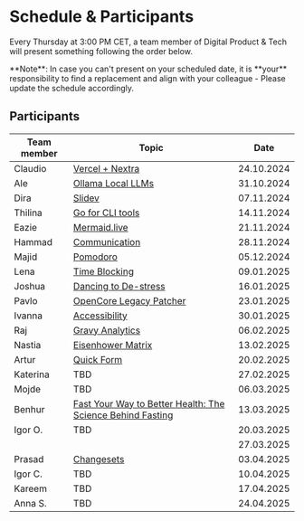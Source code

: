 
# Schedule & Participants

Every Thursday at 3:00 PM CET, a team member of Digital Product & Tech will present something following the order below.

<Callout type="info" emoji="ℹ️">
  **Note**: In case you can't present on your scheduled date, it is **your**
  responsibility to find a replacement and align with your colleague - Please
  update the schedule accordingly.
</Callout>

## Participants

| Team member | Topic                                                           |    Date    |
| ----------- | --------------------------------------------------------------- | :--------: |
| Claudio     | [Vercel + Nextra](presentations/241024-vercel-nextra.mdx)       | 24.10.2024 |
| Ale         | [Ollama Local LLMs](presentations/241031-ollama.mdx)            | 31.10.2024 |
| Dira        | [Slidev](presentations/241107-slidev.mdx)                       | 07.11.2024 |
| Thilina     | [Go for CLI tools](presentations/241114-go-for-cli.mdx)         | 14.11.2024 |
| Eazie       | [Mermaid.live](presentations/241121-mermaid-live.mdx)           | 21.11.2024 |
| Hammad      | [Communication](presentations/241128-communication.mdx)         | 28.11.2024 |
| Majid       | [Pomodoro](presentations/241205-pomodoro.mdx)                   | 05.12.2024 |
| Lena        | [Time Blocking](presentations/250109-time-blocking.mdx)         | 09.01.2025 |
| Joshua      | [Dancing to De-stress](presentations/250116-dancing.mdx)        | 16.01.2025 |
| Pavlo       | [OpenCore Legacy Patcher](presentations/250123-oclp.mdx)        | 23.01.2025 |
| Ivanna      | [Accessibility](presentations/250130-accessibility.mdx)         | 30.01.2025 |
| Raj         | [Gravy Analytics](presentations/250206-data-brokers.mdx)        | 06.02.2025 |
| Nastia      | [Eisenhower Matrix](presentations/250213-eisenhower-matrix.mdx) | 13.02.2025 |
| Artur       | [Quick Form](presentations/250220-quick-form.mdx)               | 20.02.2025 |
| Katerina    | TBD                                                             | 27.02.2025 |
| Mojde       | TBD                                                             | 06.03.2025 |
| Benhur      | [Fast Your Way to Better Health: The Science Behind Fasting](presentations/250313-the-science-behind-fasting)                                                             | 13.03.2025 |
| Igor O.     | TBD                                                             | 20.03.2025 |
| <skipped>   |                                                                 | 27.03.2025 |
| Prasad      | [Changesets](presentations/250403-Changesets.mdx)                                                             | 03.04.2025 |
| Igor C.     | TBD                                                             | 10.04.2025 |
| Kareem      | TBD                                                             | 17.04.2025 |
| Anna S.     | TBD                                                             | 24.04.2025 |
